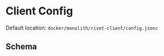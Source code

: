
# Client Config

Default location: <Link href='https://github.com/rivet-dev/rivet/blob/main/docker/dev-full/rivet-client/config.jsonc'>`docker/monolith/rivet-client/config.jsonc`</Link>

## Schema

<JsonSchemaPreview className='not-prose' schema={CLIENT_SPEC} />
